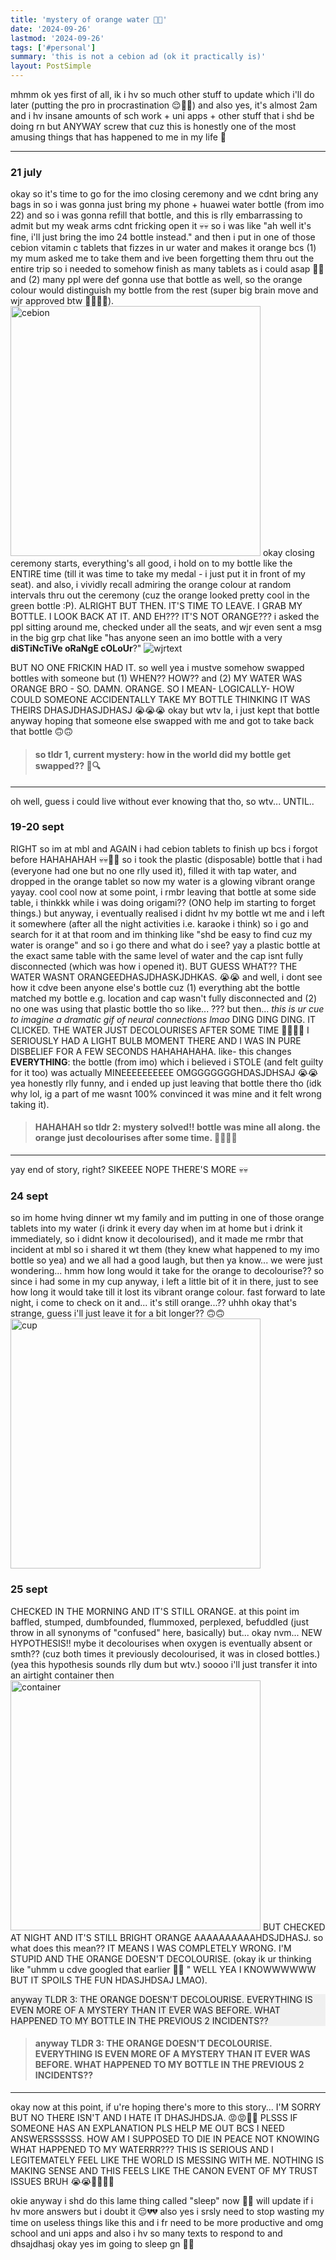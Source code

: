 ```yaml
---
title: 'mystery of orange water 🍊🤯'
date: '2024-09-26'
lastmod: '2024-09-26'
tags: ['#personal']
summary: 'this is not a cebion ad (ok it practically is)'
layout: PostSimple
---
```


mhmm ok yes first of all, ik i hv so much other stuff to update which i'll do later (putting the pro in procrastination 😌🤘🏻) and also yes, it's almost 2am and i hv insane amounts of sch work + uni apps + other stuff that i shd be doing rn but ANYWAY screw that cuz this is honestly one of the most amusing things that has happened to me in my life 🍿

---

### 21 july
okay so it's time to go for the imo closing ceremony and we cdnt bring any bags in so i was gonna just bring my phone + huawei water bottle (from imo 22) and so i was gonna refill that bottle, and this is rlly embarrassing to admit but my weak arms cdnt fricking open it 💀💀 so i was like "ah well it's fine, i'll just bring the imo 24 bottle instead." and then i put in one of those cebion vitamin c tablets that fizzes in ur water and makes it orange bcs (1) my mum asked me to take them and ive been forgetting them thru out the entire trip so i needed to somehow finish as many tablets as i could asap 🤡🤡 and (2) many ppl were def gonna use that bottle as well, so the orange colour would distinguish my bottle from the rest (super big brain move and wjr approved btw 👍🏻👍🏻).
<img src="/static/images/blogs/orange-cebion.jpeg" alt="cebion" width="400"/>
okay closing ceremony starts, everything's all good, i hold on to my bottle like the ENTIRE time (till it was time to take my medal - i just put it in front of my seat). and also, i vividly recall admiring the orange colour at random intervals thru out the ceremony (cuz the orange looked pretty cool in the green bottle :P). ALRIGHT BUT THEN. IT'S TIME TO LEAVE. I GRAB MY BOTTLE. I LOOK BACK AT IT. AND EH??? IT'S NOT ORANGE??? i asked the ppl sitting around me, checked under all the seats, and wjr even sent a msg in the big grp chat like "has anyone seen an imo bottle with a very **diSTiNcTiVe oRaNgE cOLoUr**?"
<img src="/static/images/blogs/orange-wjrtext.jpg" alt="wjrtext"/>

BUT NO ONE FRICKIN HAD IT. so well yea i mustve somehow swapped bottles with someone but (1) WHEN?? HOW?? and (2) MY WATER WAS ORANGE BRO - SO. DAMN. ORANGE. SO I MEAN- LOGICALLY- HOW COULD SOMEONE ACCIDENTALLY TAKE MY BOTTLE THINKING IT WAS THEIRS DHASJDHASJDHASJ 😭😭😭 okay but wtv la, i just kept that bottle anyway hoping that someone else swapped with me and got to take back that bottle 🙃🙃

> #### so tldr 1, current mystery: how in the world did my bottle get swapped?? 🤔🔍

---

oh well, guess i could live without ever knowing that tho, so wtv... UNTIL..

### 19-20 sept
RIGHT so im at mbl and AGAIN i had cebion tablets to finish up bcs i forgot before HAHAHAHAH 💀💀🤡🤡 so i took the plastic (disposable) bottle that i had (everyone had one but no one rlly used it), filled it with tap water, and dropped in the orange tablet so now my water is a glowing vibrant orange yayay. cool cool now at some point, i rmbr leaving that bottle at some side table, i thinkkk while i was doing origami?? (ONO help im starting to forget things.) but anyway, i eventually realised i didnt hv my bottle wt me and i left it somewhere (after all the night activities i.e. karaoke i think) so i go and search for it at that room and im thinking like "shd be easy to find cuz my water is orange" and so i go there and what do i see? yay a plastic bottle at the exact same table with the same level of water and the cap isnt fully disconnected (which was how i opened it). BUT GUESS WHAT?? THE WATER WASNT ORANGEEDHASJDHASKJDHKAS. 😭😭 and well, i dont see how it cdve been anyone else's bottle cuz (1) everything abt the bottle matched my bottle e.g. location and cap wasn't fully disconnected and (2) no one was using that plastic bottle tho so like... ??? but then... *this is ur cue to imagine a dramatic gif of neural connections lmao* DING DING DING. IT CLICKED. THE WATER JUST DECOLOURISES AFTER SOME TIME 🤯🤯💡💡 I SERIOUSLY HAD A LIGHT BULB MOMENT THERE AND I WAS IN PURE DISBELIEF FOR A FEW SECONDS HAHAHAHAHA. like- this changes **EVERYTHING**: the bottle (from imo) which i believed i STOLE (and felt guilty for it too) was actually MINEEEEEEEEEE OMGGGGGGGHDASJDHSAJ 😭😭 yea honestly rlly funny, and i ended up just leaving that bottle there tho (idk why lol, ig a part of me wasnt 100% convinced it was mine and it felt wrong taking it).

> #### HAHAHAH so tldr 2: mystery solved!! bottle was mine all along. the orange just decolourises after some time. 🥳🥳🎉🎉

---

yay end of story, right? SIKEEEE NOPE THERE'S MORE 💀💀

### 24 sept
so im home hving dinner wt my family and im putting in one of those orange tablets into my water (i drink it every day when im at home but i drink it immediately, so i didnt know it decolourised), and it made me rmbr that incident at mbl so i shared it wt them (they knew what happened to my imo bottle so yea) and we all had a good laugh, but then ya know... we were just wondering... hmm how long would it take for the orange to decolourise?? so since i had some in my cup anyway, i left a little bit of it in there, just to see how long it would take till it lost its vibrant orange colour. fast forward to late night, i come to check on it and... it's still orange...?? uhhh okay that's strange, guess i'll just leave it for a bit longer?? 🙃🙃
<img src="/static/images/blogs/orange-cup.jpg" alt="cup" width="400"/>

### 25 sept
CHECKED IN THE MORNING AND IT'S STILL ORANGE. at this point im baffled, stumped, dumbfounded, flummoxed, perplexed, befuddled (just throw in all synonyms of "confused" here, basically) but... okay nvm... NEW HYPOTHESIS!! mybe it decolourises when oxygen is eventually absent or smth?? (cuz both times it previously decolourised, it was in closed bottles.) (yea this hypothesis sounds rlly dum but wtv.) soooo i'll just transfer it into an airtight container then
<img src="/static/images/blogs/orange-container.jpg" alt="container" width="400"/>
BUT CHECKED AT NIGHT AND IT'S STILL BRIGHT ORANGE AAAAAAAAAAHDSJDHASJ. so what does this mean?? IT MEANS I WAS COMPLETELY WRONG. I'M STUPID AND THE ORANGE DOESN'T DECOLOURISE. (okay ik ur thinking like "uhmm u cdve googled that earlier 🤨🙄 " WELL YEA I KNOWWWWWW BUT IT SPOILS THE FUN HDASJHDSAJ LMAO).

<p style="background-color:#f0f0f0;">
anyway TLDR 3: THE ORANGE DOESN'T DECOLOURISE. EVERYTHING IS EVEN MORE OF A MYSTERY THAN IT EVER WAS BEFORE. WHAT HAPPENED TO MY BOTTLE IN THE PREVIOUS 2 INCIDENTS??
</p>

> #### anyway TLDR 3: THE ORANGE DOESN'T DECOLOURISE. EVERYTHING IS EVEN MORE OF A MYSTERY THAN IT EVER WAS BEFORE. WHAT HAPPENED TO MY BOTTLE IN THE PREVIOUS 2 INCIDENTS??

---

okay now at this point, if u're hoping there's more to this story... I'M SORRY BUT NO THERE ISN'T AND I HATE IT DHASJHDSJA. 😡😡🤬🤬 PLSSS IF SOMEONE HAS AN EXPLANATION PLS HELP ME OUT BCS I NEED ANSWERSSSSSS. HOW AM I SUPPOSED TO DIE IN PEACE NOT KNOWING WHAT HAPPENED TO MY WATERRR??? THIS IS SERIOUS AND I LEGITEMATELY FEEL LIKE THE WORLD IS MESSING WITH ME. NOTHING IS MAKING SENSE AND THIS FEELS LIKE THE CANON EVENT OF MY TRUST ISSUES BRUH 😭😭🙏🏻🙏🏻

okie anyway i shd do this lame thing called "sleep" now 🫠🫠 will update if i hv more answers but i doubt it 😔💔💔 also yes i srsly need to stop wasting my time on useless things like this and i fr need to be more productive and omg school and uni apps and also i hv so many texts to respond to and dhsajdhasj okay yes im going to sleep gn 🫡🫡
